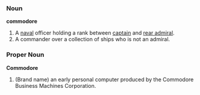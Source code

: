 ===Noun===
'''commodore'''

# A [[naval]] officer holding a rank between [[captain]] and [[rear admiral]].
# A commander over a collection of ships who is not an admiral.

===Proper Noun===
'''Commodore'''

# (Brand name) an early personal computer produced by the Commodore Business Machines Corporation.
